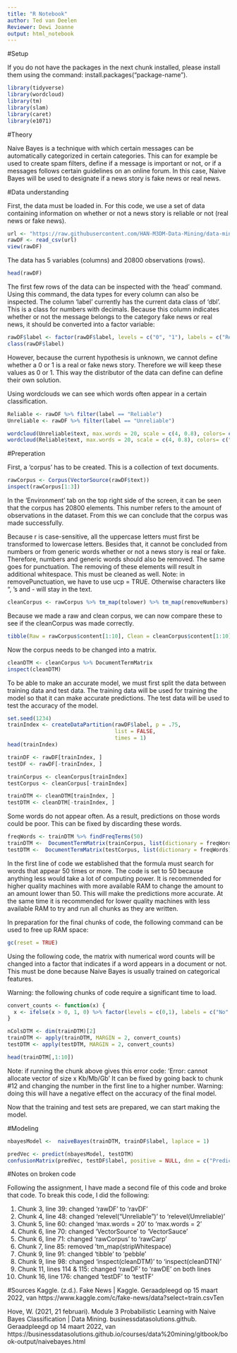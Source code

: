 ---
title: "R Notebook"
author: Ted van Deelen
Reviewer: Dewi Joanne
output: html_notebook
---
#Setup

If you do not have the packages in the next chunk installed, please install them using the command: install.packages("package-name").

```{r}
library(tidyverse)
library(wordcloud)
library(tm)
library(slam)
library(caret)
library(e1071)
```

#Theory

Naive Bayes is a technique with which certain messages can be automatically categorized in certain categories.
This can for example be used to create spam filters, define if a message is important or not, or if a messages follows certain guidelines on an online forum.
In this case, Naive Bayes will be used to designate if a news story is fake news or real news.

#Data understanding

First, the data must be loaded in. For this code, we use a set of data containing information on whether or not a news story is reliable or not (real news or fake news).

```{r}
url <- "https://raw.githubusercontent.com/HAN-M3DM-Data-Mining/data-mining-s2y2122-vanDeelen/master/datasets/NB-fakenews.csv"
rawDF <- read_csv(url)
view(rawDF)
```

The data has 5 variables (columns) and 20800 observations (rows).

```{r}
head(rawDF)
```

The first few rows of the data can be inspected with the 'head' command.
Using this command, the data types for every column can also be inspected.
The column 'label' currently has the current data class of 'dbl'. This is a class for numbers with decimals.
Because this column indicates whether or not the message belongs to the category fake news or real news, it should be converted into a factor variable:

```{r}
rawDF$label <- factor(rawDF$label, levels = c("0", "1"), labels = c("Reliable", "Unreliable")) %>% factor %>% relevel("Unreliable")
class(rawDF$label)
```

However, because the current hypothesis is unknown, we cannot define whether a 0 or 1 is a real or fake news story. Therefore we will keep these values as 0 or 1. This way the distributor of the data can define can define their own solution.

Using wordclouds we can see which words often appear in a certain classification.

```{r}
Reliable <- rawDF %>% filter(label == "Reliable")
Unreliable <- rawDF %>% filter(label == "Unreliable")

wordcloud(Unreliable$text, max.words = 20, scale = c(4, 0.8), colors= c("indianred1","indianred2","indianred3","indianred"))
wordcloud(Reliable$text, max.words = 20, scale = c(4, 0.8), colors= c("lightsteelblue1","lightsteelblue2","lightsteelblue3","lightsteelblue"))
```

#Preperation

First, a 'corpus' has to be created.
This is a collection of text documents.

```{r}
rawCorpus <- Corpus(VectorSource(rawDF$text))
inspect(rawCorpus[1:3])
```

In the 'Environment' tab on the top right side of the screen, it can be seen that the corpus has 20800 elements.
This number refers to the amount of observations in the dataset.
From this we can conclude that the corpus was made successfully.

Because r is case-sensitive, all the uppercase letters must first be transformed to lowercase letters.
Besides that, it cannot be concluded from numbers or from generic words whether or not a news story is real or fake. Therefore, numbers and generic words should also be removed.
The same goes for punctuation.
The removing of these elements will result in additional whitespace. This must be cleaned as well.
Note: in removePunctuation, we have to use ucp = TRUE. Otherwise characters like ", 's and - will stay in the text.

```{r}
cleanCorpus <- rawCorpus %>% tm_map(tolower) %>% tm_map(removeNumbers) %>% tm_map(removeWords, stopwords()) %>% tm_map(removePunctuation, preserve_intra_word_contractions = FALSE, preserve_intra_word_dashes = FALSE, ucp = TRUE) %>% tm_map(stripWhitespace)
```

Because we made a raw and clean corpus, we can now compare these to see if the cleanCorpus was made correctly.

```{r}
tibble(Raw = rawCorpus$content[1:10], Clean = cleanCorpus$content[1:10])
```

Now the corpus needs to be changed into a matrix.

```{r}
cleanDTM <- cleanCorpus %>% DocumentTermMatrix
inspect(cleanDTM)
```

To be able to make an accurate model, we must first split the data between training data and test data.
The training data will be used for training the model so that it can make accurate predictions.
The test data will be used to test the accuracy of the model.

```{r}
set.seed(1234)
trainIndex <- createDataPartition(rawDF$label, p = .75, 
                                  list = FALSE, 
                                  times = 1)
head(trainIndex)
```

```{r}
trainDF <- rawDF[trainIndex, ]
testDF <- rawDF[-trainIndex, ]

trainCorpus <- cleanCorpus[trainIndex]
testCorpus <- cleanCorpus[-trainIndex]

trainDTM <- cleanDTM[trainIndex, ]
testDTM <- cleanDTM[-trainIndex, ]
```

Some words do not appear often. As a result, predictions on those words could be poor.
This can be fixed by discarding these words.

```{r}
freqWords <- trainDTM %>% findFreqTerms(50)
trainDTM <-  DocumentTermMatrix(trainCorpus, list(dictionary = freqWords))
testDTM <-  DocumentTermMatrix(testCorpus, list(dictionary = freqWords))
```

In the first line of code we established that the formula must search for words that appear 50 times or more.
The code is set to 50 because anything less would take a lot of computing power.
It is recommended for higher quality machines with more available RAM to change the amount to an amount lower than 50. This will make the predictions more accurate.
At the same time it is recommended for lower quality machines with less available RAM to try and run all chunks as they are written.

In preparation for the final chunks of code, the following command can be used to free up RAM space:

```{r}
gc(reset = TRUE)
```

Using the following code, the matrix with numerical word counts will be changed into a factor that indicates if a word appears in a document or not.
This must be done because Naive Bayes is usually trained on categorical features.

Warning: the following chunks of code require a significant time to load.

```{r}
convert_counts <- function(x) {
  x <- ifelse(x > 0, 1, 0) %>% factor(levels = c(0,1), labels = c("No", "Yes"))
}

nColsDTM <- dim(trainDTM)[2]
trainDTM <- apply(trainDTM, MARGIN = 2, convert_counts)
testDTM <- apply(testDTM, MARGIN = 2, convert_counts)

head(trainDTM[,1:10])
```

Note: if running the chunk above gives this error code: 
'Error: cannot allocate vector of size x Kb/Mb/Gb'
It can be fixed by going back to chunk #12 and changing the number in the first line to a higher number.
Warning: doing this will have a negative effect on the accuracy of the final model.

Now that the training and test sets are prepared, we can start making the model.

#Modeling

```{r}
nbayesModel <-  naiveBayes(trainDTM, trainDF$label, laplace = 1)
```

```{r}
predVec <- predict(nbayesModel, testDTM)
confusionMatrix(predVec, testDF$label, positive = NULL, dnn = c("Prediction", "True"))
```

#Notes on broken code

Following the assignment, I have made a second file of this code and broke that code.
To break this code, I did the following:

1. Chunk 3, line 39: changed 'rawDF' to 'ravDF'
2. Chunk 4, line 48: changed 'relevel("Unreliable")' to 'relevel(Umreliable)'
3. Chunk 5, line 60: changed 'max.words = 20' to 'max.words = 2'
4. Chunk 6, line 70: changed 'VectorSource' to 'VectorSauce'
5. Chunk 6, line 71: changed 'rawCorpus' to 'rawCarp'
6. Chunk 7, line 85: removed 'tm_map(stripWhitespace)
7. Chunk 9, line 91: changed 'tibble' to 'pebble'
8. Chunk 9, line 98: changed 'inspect(cleanDTM)' to 'inspect(cleanDTN)'
9. Chunk 11, lines 114 & 115: changed 'rawDF' to 'rawDE' on both lines
10. Chunk 16, line 176: changed 'testDF' to 'testTF'

#Sources
Kaggle. (z.d.). Fake News | Kaggle. Geraadpleegd op 15 maart 2022, van https://www.kaggle.com/c/fake-news/data?select=train.csvTen 

Hove, W. (2021, 21 februari). Module 3 Probabilistic Learning with Naive Bayes Classification | Data Mining. businessdatasolutions.github. Geraadpleegd op 14 maart 2022, van https://businessdatasolutions.github.io/courses/data%20mining/gitbook/book-output/naivebayes.html
